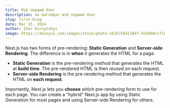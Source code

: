 ```yaml
---
title: Мій перший блог
description: як виглядає мій перший блог
slug: first-blog
date: Mar 15, 2024
author: Ihor Kurnytskyi
image: https://daisyui.com/images/stock/photo-1625726411847-8cbb60cc71e6.jpg
---
```


Next.js has two forms of pre-rendering: **Static Generation** and **Server-side Rendering**. The difference is in **when** it generates the HTML for a page.

- **Static Generation** is the pre-rendering method that generates the HTML at **build time**. The pre-rendered HTML is then _reused_ on each request.
- **Server-side Rendering** is the pre-rendering method that generates the HTML on **each request**.

Importantly, Next.js lets you **choose** which pre-rendering form to use for each page. You can create a "hybrid" Next.js app by using Static Generation for most pages and using Server-side Rendering for others.
